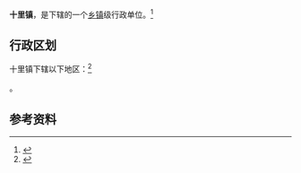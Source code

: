 {{中国乡级行政区|62/11/26/106/000}}

'''十里镇'''，是{{PRC admin/fullname|62/11/26/106/000|3}}下辖的一个[[乡镇|乡镇]]级行政单位。<ref>{{PRC admin/ref sgc|{{PRC admin/parent|62/11/26/106/000}}}}</ref>

== 行政区划 ==

十里镇下辖以下地区：<ref>{{PRC admin/ref sgc|62/11/26/106/000}}</ref>

{{PRC admin/children|62/11/26/106/000}}。

== 参考资料 ==

{{reflist}}

{{行政区划小作品}}
{{PRC admin/navcat|62/11/26/106/000}}